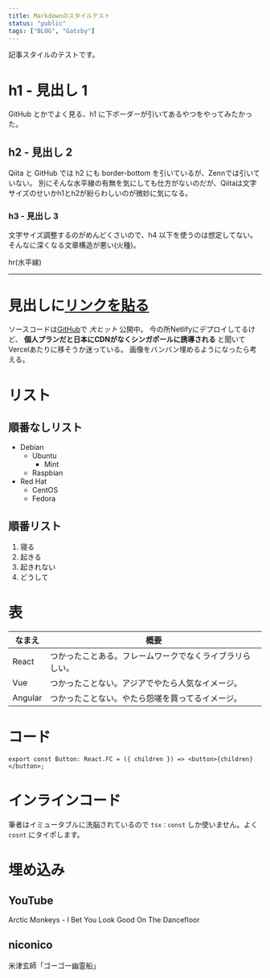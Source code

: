 ```yaml
---
title: Markdownのスタイルテスト
status: "public"
tags: ["BLOG", "Gatsby"]
---
```



記事スタイルのテストです。<!--more-->

# h1 - 見出し 1

GitHub とかでよく見る、h1 に下ボーダーが引いてあるやつをやってみたかった。

## h2 - 見出し 2

Qiita と GitHub では h2 にも border-bottom を引いているが、Zennでは引いていない。
別にそんな水平線の有無を気にしても仕方がないのだが、Qiitaは文字サイズのせいかh1とh2が紛らわしいのが微妙に気になる。

### h3 - 見出し 3

文字サイズ調整するのがめんどくさいので、h4 以下を使うのは想定してない。そんなに深くなる文章構造が悪い(火種)。

hr(水平線)

---

# 見出しに[リンクを貼る](https://github.com)

ソースコードは[GitHub](https://github.com/aumyf/blog)で _大ヒット_ 公開中。
今の所Netlifyにデプロイしてるけど、 __個人プランだと日本にCDNがなくシンガポールに誘導される__ と聞いてVercelあたりに移そうか迷っている。
画像をバンバン埋めるようになったら考える。

# リスト

## 順番なしリスト

- Debian
  - Ubuntu
    - Mint
  - Raspbian
- Red Hat
  - CentOS
  - Fedora

## 順番リスト

1. 寝る
2. 起きる
3. 起きれない
4. どうして

# 表

| なまえ  | 概要                                                     |
| ------- | -------------------------------------------------------- |
| React   | つかったことある。フレームワークでなくライブラリらしい。 |
| Vue     | つかったことない。アジアでやたら人気なイメージ。         |
| Angular | つかったことない。やたら怨嗟を買ってるイメージ。         |

# コード

```tsx{2}:title=button.tsx
export const Button: React.FC = ({ children }) => <button>{children}</button>;
```

# インラインコード

筆者はイミュータブルに洗脳されているので `tsx：const` しか使いません。よく `cosnt` にタイポします。

# 埋め込み

## YouTube

Arctic Monkeys - I Bet You Look Good On The Dancefloor

<YouTube src="CYpn8yUnX_c" />

## niconico

米津玄師「ゴーゴー幽霊船」

<Niconico src="sm17024766" />
